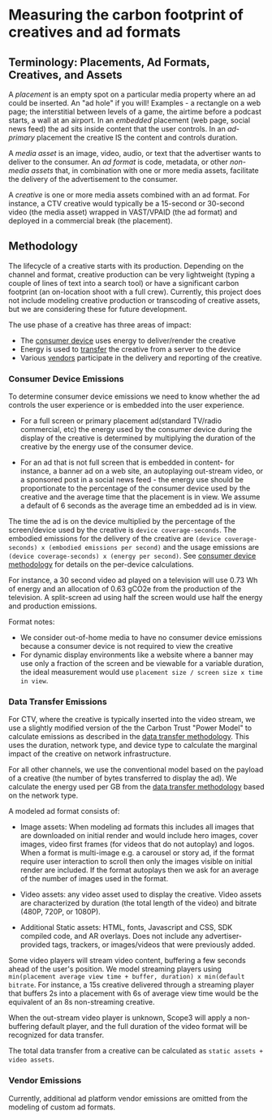# Measuring the carbon footprint of creatives and ad formats

## Terminology: Placements, Ad Formats, Creatives, and Assets

A _placement_ is an empty spot on a particular media property where an ad could be inserted. An "ad hole" if you will! Examples - a rectangle on a web page; the interstitial between levels of a game, the airtime before a podcast starts, a wall at an airport. In an _embedded_ placement (web page, social news feed) the ad sits inside content that the user controls. In an _ad-primary_ placement the creative IS the content and controls duration.

A _media asset_ is an image, video, audio, or text that the advertiser wants to deliver to the consumer. An _ad format_ is code, metadata, or other _non-media assets_ that, in combination with one or more media assets, facilitate the delivery of the advertisement to the consumer.

A _creative_ is one or more media assets combined with an ad format. For instance, a CTV creative would typically be a 15-second or 30-second video (the media asset) wrapped in VAST/VPAID (the ad format) and deployed in a commercial break (the placement).

## Methodology

The lifecycle of a creative starts with its production. Depending on the channel and format, creative production can be very lightweight (typing a couple of lines of text into a search tool) or have a significant carbon footprint (an on-location shoot with a full crew). Currently, this project does not include modeling creative production or transcoding of creative assets, but we are considering these for future development.

The use phase of a creative has three areas of impact:

- The [consumer device](./consumer_devices) uses energy to deliver/render the creative
- Energy is used to [transfer](./data_transfer) the creative from a server to the device
- Various [vendors](./ad_tech_model) participate in the delivery and reporting of the creative.

### Consumer Device Emissions

To determine consumer device emissions we need to know whether the ad controls the user experience or is embedded into the user experience.

- For a full screen or primary placement ad(standard TV/radio commercial, etc) the energy used by the consumer device during the display of the creative is determined by multiplying the duration of the creative by the energy use of the consumer device.

- For an ad that is not full screen that is embedded in content- for instance, a banner ad on a web site, an autoplaying out-stream video, or a sponsored post in a social news feed - the energy use should be proportionate to the percentage of the consumer device used by the creative and the average time that the placement is in view. We assume a default of 6 seconds as the average time an embedded ad is in view.

The time the ad is on the device multiplied by the percentage of the screen/device used by the creative is `device coverage-seconds`. The embodied emissions for the delivery of the creative are `(device coverage-seconds) x (embodied emissions per second)` and the usage emissions are `(device coverage-seconds) x (energy per second)`. See [consumer device methodology](./consumer_devices) for details on the per-device calculations.

For instance, a 30 second video ad played on a television will use 0.73 Wh of energy and an allocation of 0.63 gCO2e from the production of the television. A split-screen ad using half the screen would use half the energy and production emissions.

Format notes:

- We consider out-of-home media to have no consumer device emissions because a consumer device is not required to view the creative
- For dynamic display environments like a website where a banner may use only a fraction of the screen and be viewable for a variable duration, the ideal measurement would use `placement size / screen size x time in view`.

### Data Transfer Emissions

For CTV, where the creative is typically inserted into the video stream, we use a slightly modified version of the the Carbon Trust "Power Model" to calculate emissions as described in the [data transfer methodology](./data_transfer). This uses the duration, network type, and device type to calculate the marginal impact of the creative on network infrastructure.

For all other channels, we use the conventional model based on the payload of a creative (the number of bytes transferred to display the ad). We calculate the energy used per GB from the [data transfer methodology](./data_transfer) based on the network type.

A modeled ad format consists of:

- Image assets: When modeling ad formats this includes all images that are downloaded on initial render and would include hero images, cover images, video first frames (for videos that do not autoplay) and logos. When a format is multi-image e.g. a carousel or story ad, if the format require user interaction to scroll then only the images visible on initial render are included. If the format autoplays then we ask for an average of the number of images used in the format.

- Video assets: any video asset used to display the creative. Video assets are characterized by duration (the total length of the video) and bitrate (480P, 720P, or 1080P).

- Additional Static assets: HTML, fonts, Javascript and CSS, SDK compiled code, and AR overlays. Does not include any advertiser-provided tags, trackers, or images/videos that were previously added.

Some video players will stream video content, buffering a few seconds ahead of the user's position. We model streaming players using `min(placement average view time + buffer, duration) x min(default bitrate`. For instance, a 15s creative delivered through a streaming player that buffers 2s into a placement with 6s of average view time would be the equivalent of an 8s non-streaming creative.

When the out-stream video player is unknown, Scope3 will apply a non-buffering default player, and the full duration of the video format will be recognized for data transfer.

The total data transfer from a creative can be calculated as `static assets + video assets`.

### Vendor Emissions

Currently, additional ad platform vendor emissions are omitted from the modeling of custom ad formats. 

